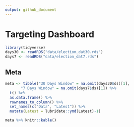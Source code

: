 ```yaml
---
output: github_document
---
```


# Targeting Dashboard

```r
library(tidyverse)
days30 <- readRDS("data/election_dat30.rds")
days7 <- readRDS("data/election_dat7.rds")


```

## Meta

```r

meta <- tibble("30 Days Window" = na.omit(days30$ds)[1],
       "7 Days Window" = na.omit(days7$ds)[1]) %>% 
  t() %>% 
  as.data.frame() %>% 
  rownames_to_column() %>% 
  set_names(c("Data", "Latest")) %>% 
  mutate(Latest = lubridate::ymd(Latest)-1) 

meta %>% knitr::kable()

```
